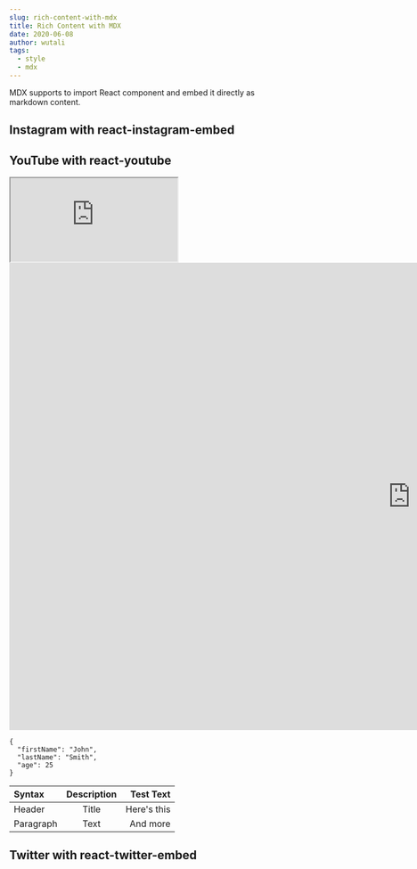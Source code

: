```yaml
---
slug: rich-content-with-mdx
title: Rich Content with MDX
date: 2020-06-08
author: wutali
tags:
  - style
  - mdx
---
```


MDX supports to import React component and embed it directly as markdown content.

## Instagram with react-instagram-embed

<p>
  <InstagramEmbed
    url="https://instagr.am/p/Zw9o4/"
    maxWidth={320}
    hideCaption={true}
  />
</p>

## YouTube with react-youtube

<p>
  <YouTube videoId={"2g811Eo7K8U"} containerClassName={"youtube-container"} />
</p>

<div class="iframe-container">
  <iframe src="https://docs.google.com/spreadsheets/d/e/2PACX-1vS5M5dhj9Qvkokzyu9qK4337GhWy5eFZJDj0rjo6Ij7KV5Pbv6GrxFCloL0_mr6Yf_Re7zcqC7Qfj3a/pubhtml?gid=0&amp;single=true&amp;widget=true&amp;headers=false"></iframe>
</div>

<div class="iframe-container">
  <iframe
    src="https://docs.google.com/presentation/d/e/2PACX-1vRiuL9Sl1KmciK26NQLd5UPWdo4_083tDEcLFDXauZ1RkNbLRwgSnNBsVwJFg8U4hHzK0Cy8DdBXd6r/embed?start=false&loop=true&delayms=3000"
    frameborder="0"
    width="1440"
    height="839"
    allowfullscreen="true"
    mozallowfullscreen="true"
    webkitallowfullscreen="true"
  ></iframe>
</div>

```
{
  "firstName": "John",
  "lastName": "Smith",
  "age": 25
}
```

| Syntax    | Description |   Test Text |
| :-------- | :---------: | ----------: |
| Header    |    Title    | Here's this |
| Paragraph |    Text     |    And more |

## Twitter with react-twitter-embed

<p>
  <TwitterTweetEmbed tweetId={"933354946111705097"} />
</p>
